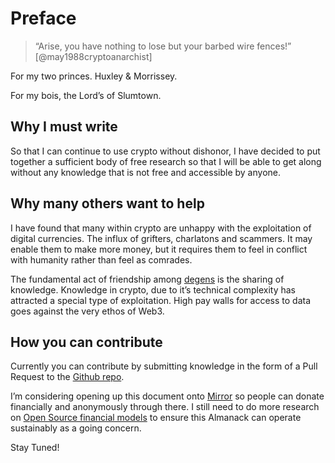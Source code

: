 # Preface {.unnumbered}

> "Arise, you have nothing to lose but your barbed wire fences!" [@may1988cryptoanarchist]

For my two princes. Huxley & Morrissey.

For my bois, the Lord's of Slumtown.

## Why I must write 
So that I can continue to use crypto without dishonor, I have decided to put together a sufficient body of free research so that I will be able to get along without any knowledge that is not free and accessible by anyone. 

## Why many others want to help
I have found that many within crypto are unhappy with the exploitation of digital currencies. The influx of grifters, charlatons and scammers. It may enable them to make more money, but it requires them to feel in conflict with humanity rather than feel as comrades. 

The fundamental act of friendship among [degens](./technolect.qmd#degens) is the sharing of knowledge. Knowledge in crypto, due to it's technical complexity has attracted a special type of exploitation. High pay walls for access to data goes against the very ethos of Web3. 

## How you can contribute
Currently you can contribute by submitting knowledge in the form of a Pull Request to the [Github repo](https://github.com/HariSeldon23/degen-almanack).

I'm considering opening up this document onto [Mirror](https://mirror.xyz/) so people can donate financially and anonymously through there. I still need to do more research on [Open Source financial models](http://www.catb.org/~esr/writings/magic-cauldron/) to ensure this Almanack can operate sustainably as a going concern. 

Stay Tuned!